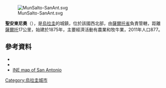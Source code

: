 [[Image:MunSalto-SanAnt.svg|thumb]]

{{Coord|31|21|S|57|46|W|display=title}}

'''聖安東尼奧'''（{{lang-es|San Antonio}}），是[[烏拉圭|烏拉圭]]的城鎮，位於該國西北部，由[[薩爾托省|薩爾托省]]負責管轄，距離[[薩爾托|薩爾托]]17公里，始建於1875年，主要經濟活動有農業和牧牛業，2011年人口877。

==參考資料==
*{{cite web |url=http://www.ine.gub.uy/censos2011/resultadosfinales/salto.html |title=Censos 2011 Salto (needs flash plugin) |date=2012 |publisher=INE |accessdate=25 August 2012 |archive-date=2012-12-10 |archive-url=https://web.archive.org/web/20121210191407/http://www.ine.gub.uy/censos2011/resultadosfinales/salto.html |dead-url=no }}
*{{cite web |url=http://www.ine.gub.uy/biblioteca/toponimico/TOPOletraS.doc |title=1963–1996  Statistics / S |publisher=''Instituto Nacional de Estadística de Uruguay'' |date=2004 |format=DOC |accessdate=8 July 2011 |archive-date=2013-06-05 |archive-url=https://web.archive.org/web/20130605233456/http://www.ine.gub.uy/biblioteca/toponimico/TOPOletraS.doc |dead-url=no }}
*[https://web.archive.org/web/20121010052310/http://www.ine.gub.uy/mapas/censos2011/para%20colgar%20en%20web/pdf/15_UYSA/Localidades/A3H_15722%20San%20Antonio.pdf INE map of San Antonio]

{{Uruguay-geo-stub}}
[[Category:烏拉圭城市|Category:烏拉圭城市]]
